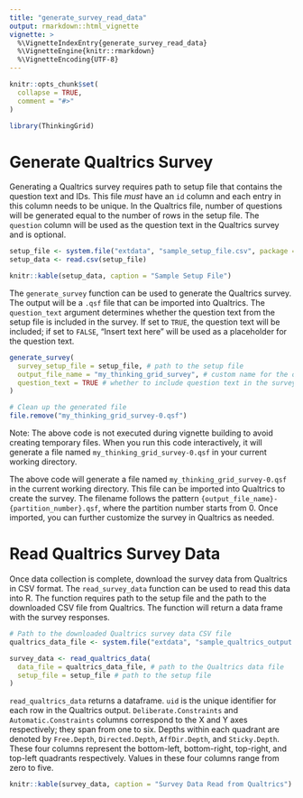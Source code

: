 ```yaml
---
title: "generate_survey_read_data"
output: rmarkdown::html_vignette
vignette: >
  %\VignetteIndexEntry{generate_survey_read_data}
  %\VignetteEngine{knitr::rmarkdown}
  %\VignetteEncoding{UTF-8}
---
```


```r
knitr::opts_chunk$set(
  collapse = TRUE,
  comment = "#>"
)
```

```r
library(ThinkingGrid)
```

# Generate Qualtrics Survey
Generating a Qualtrics survey requires path to setup file that contains the question text and IDs. This file *must* have an `id` column and each entry in this column needs to be unique. In the Qualtrics file, number of questions will be generated equal to the number of rows in the setup file. The `question` column will be used as the question text in the Qualtrics survey and is optional.

```r
setup_file <- system.file("extdata", "sample_setup_file.csv", package = "ThinkingGrid")
setup_data <- read.csv(setup_file)

knitr::kable(setup_data, caption = "Sample Setup File")
```

The `generate_survey` function can be used to generate the Qualtrics survey. The output will be a `.qsf` file that can be imported into Qualtrics. The `question_text` argument determines whether the question text from the setup file is included in the survey. If set to `TRUE`, the question text will be included; if set to `FALSE`, "Insert text here" will be used as a placeholder for the question text.

```r
generate_survey(
  survey_setup_file = setup_file, # path to the setup file
  output_file_name = "my_thinking_grid_survey", # custom name for the output file
  question_text = TRUE # whether to include question text in the survey
)

# Clean up the generated file
file.remove("my_thinking_grid_survey-0.qsf")
```

Note: The above code is not executed during vignette building to avoid creating temporary files. When you run this code interactively, it will generate a file named `my_thinking_grid_survey-0.qsf` in your current working directory.

The above code will generate a file named `my_thinking_grid_survey-0.qsf` in the current working directory. This file can be imported into Qualtrics to create the survey. The filename follows the pattern `{output_file_name}-{partition_number}.qsf`, where the partition number starts from 0. Once imported, you can further customize the survey in Qualtrics as needed.

# Read Qualtrics Survey Data

Once data collection is complete, download the survey data from Qualtrics in CSV format. The `read_survey_data` function can be used to read this data into R. The function requires path to the setup file and the path to the downloaded CSV file from Qualtrics. The function will return a data frame with the survey responses.

```r
# Path to the downloaded Qualtrics survey data CSV file
qualtrics_data_file <- system.file("extdata", "sample_qualtrics_output.csv", package = "ThinkingGrid")

survey_data <- read_qualtrics_data(
  data_file = qualtrics_data_file, # path to the Qualtrics data file
  setup_file = setup_file # path to the setup file
)
```

`read_qualtrics_data` returns a dataframe. `uid` is the unique identifier for each row in the Qualtrics output. `Deliberate.Constraints` and `Automatic.Constraints` columns correspond to the X and Y axes respectively; they span from one to six. Depths within each quadrant are denoted by `Free.Depth`, `Directed.Depth`, `AffDir.Depth`, and `Sticky.Depth`. These four columns represent the bottom-left, bottom-right, top-right, and top-left quadrants respectively. Values in these four columns range from zero to five.

```r
knitr::kable(survey_data, caption = "Survey Data Read from Qualtrics")
```